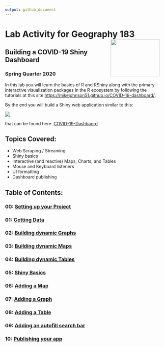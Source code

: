 ```yaml
---
output: github_document
---
```


# Lab Activity for Geography 183 <img src="data/ucsb_logo.png" width=160 height = 120 align="right" />
## Building a COVID-19 Shiny Dashboard
### Spring Quarter 2020

In this lab you will learn the basics of R and RShiny along with the primary interactive visualization packages in the R ecosystem by following the tutorials at this site [https://mikejohnson51.github.io/COVID-19-dashboard/](https://mikejohnson51.github.io/COVID-19-dashboard/).

By the end you will build a Shiny web application similar to this:

![](data/final-app.gif)


that can be found here: [COVID-19-Dashbaord](https://mikejohnson51.shinyapps.io/COVID-19-Dashboard/)

## Topics Covered: 

  - Web Scraping / Streaming 
  - Shiny basics 
  - Interactive (and reactive) Maps, Charts, and Tables 
  - Mouse and Keyboard listeners 
  - UI formatting 
  - Dashboard publishing
  
## Table of Contents:  

### 00: [Setting up your Project](https://mikejohnson51.github.io/COVID-19-dashboard/00_setting_up_the_project.html)  
### 01: [Getting Data](https://mikejohnson51.github.io/COVID-19-dashboard/01_getting_data.html)  
### 02: [Building dynamic Graphs](https://mikejohnson51.github.io/COVID-19-dashboard/02_graphs.html)
### 03: [Building dynamic Maps](https://mikejohnson51.github.io/COVID-19-dashboard/03_maps.html)
### 04: [Building dynamic Tables](https://mikejohnson51.github.io/COVID-19-dashboard/04_tables.html)
### 05: [Shiny Basics](https://mikejohnson51.github.io/COVID-19-dashboard/05_shiny_basics.html)
### 06: [Adding a Map](https://mikejohnson51.github.io/COVID-19-dashboard/06_shiny_maps.html)
### 07: [Adding a Graph](https://mikejohnson51.github.io/COVID-19-dashboard/07_shiny_graphs.html)
### 08: [Adding a Table](https://mikejohnson51.github.io/COVID-19-dashboard/08_shiny_tables.html)
### 09: [Adding an autofill search bar](https://mikejohnson51.github.io/COVID-19-dashboard/09_autocomplete_window.html)
### 10: [Publishing your app](https://mikejohnson51.github.io/COVID-19-dashboard/10_publish.html)

